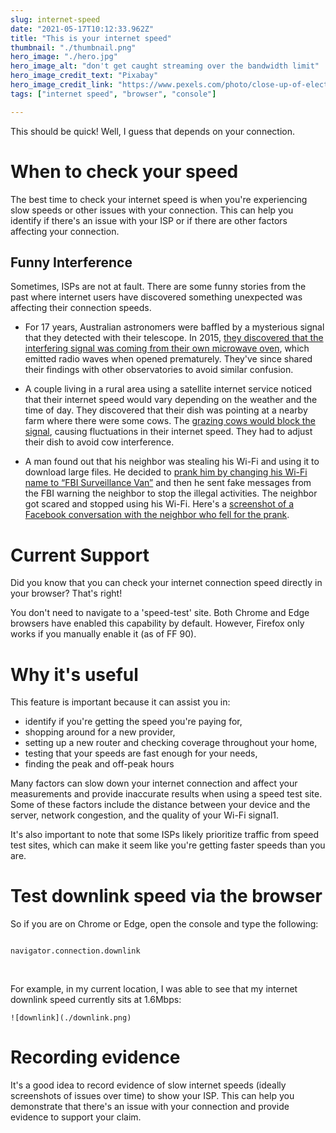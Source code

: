 ```yaml
---
slug: internet-speed
date: "2021-05-17T10:12:33.962Z"
title: "This is your internet speed"
thumbnail: "./thumbnail.png"
hero_image: "./hero.jpg"
hero_image_alt: "don't get caught streaming over the bandwidth limit"
hero_image_credit_text: "Pixabay"
hero_image_credit_link: "https://www.pexels.com/photo/close-up-of-electric-lamp-against-black-background-248747/"
tags: ["internet speed", "browser", "console"]

---
```


This should be quick! Well, I guess that depends on your connection.

# When to check your speed
The best time to check your internet speed is when you're experiencing slow speeds or other issues with your connection. This can help you identify if there's an issue with your ISP or if there are other factors affecting your connection.


## Funny Interference
Sometimes, ISPs are not at fault. There are some funny stories from the past where internet users have discovered something unexpected was affecting their connection speeds. 

- For 17 years, Australian astronomers were baffled by a mysterious signal that they detected with their telescope. In 2015, [they discovered that the interfering signal was coming from their own microwave oven](https://www.theguardian.com/science/2015/may/05/microwave-oven-caused-mystery-signal-plaguing-radio-telescope-for-17-years), which emitted radio waves when opened prematurely. They've since shared their findings with other observatories to avoid similar confusion.

- A couple living in a rural area using a satellite internet service noticed that their internet speed would vary depending on the weather and the time of day. They discovered that their dish was pointing at a nearby farm where there were some cows. The [grazing cows would block the signal](https://www.rd.com/jokes/funny-stories/), causing fluctuations in their internet speed. They had to adjust their dish to avoid cow interference.

- A man found out that his neighbor was stealing his Wi-Fi and using it to download large files. He decided to [prank him by changing his Wi-Fi name to “FBI Surveillance Van”](https://thoughtcatalog.com/january-nelson/2018/06/funny-stories/) and then he sent fake messages from the FBI warning the neighbor to stop the illegal activities. The neighbor got scared and stopped using his Wi-Fi. Here's a [screenshot of a Facebook conversation with the neighbor who fell for the prank](https://www.reddit.com/r/insanepeoplefacebook/comments/sx5eez/dude_thinks_fbi_surveillance_van_as_a_wifi_name/). 

# Current Support
Did you know that you can check your internet connection speed directly in your browser? That's right! 

You don't need to navigate to a 'speed-test' site. Both Chrome and Edge browsers have enabled this capability by default. However, Firefox only works if you manually enable it (as of FF 90).

# Why it's useful
This feature is important because it can assist you in:
- identify if you're getting the speed you're paying for, 
- shopping around for a new provider, 
- setting up a new router and checking coverage throughout your home, 
- testing that your speeds are fast enough for your needs, 
- finding the peak and off-peak hours

Many factors can slow down your internet connection and affect your measurements and provide inaccurate results when using a speed test site. Some of these factors include the distance between your device and the server, network congestion, and the quality of your Wi-Fi signal1.

It's also important to note that some ISPs likely prioritize traffic from speed test sites, which can make it seem like you're getting faster speeds than you are.

# Test downlink speed via the browser

So if you are on Chrome or Edge, open the console and type the following:

```

navigator.connection.downlink


```
<br />
For example, in my current location, I was able to see that my internet downlink speed currently sits at 1.6Mbps:

    ![downlink](./downlink.png)

# Recording evidence
It's a good idea to record evidence of slow internet speeds (ideally screenshots of issues over time) to show your ISP. This can help you demonstrate that there's an issue with your connection and provide evidence to support your claim.
